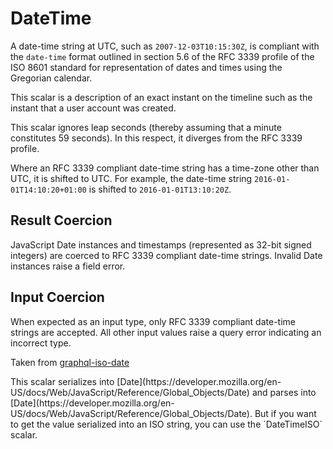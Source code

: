 
# DateTime

A date-time string at UTC, such as `2007-12-03T10:15:30Z`, is compliant with the `date-time` format outlined in section
5.6 of the RFC 3339 profile of the ISO 8601 standard for representation of dates and times using the Gregorian calendar.

This scalar is a description of an exact instant on the timeline such as the instant that a user account was created.

This scalar ignores leap seconds (thereby assuming that a minute constitutes 59 seconds). In this respect, it diverges
from the RFC 3339 profile.

Where an RFC 3339 compliant date-time string has a time-zone other than UTC, it is shifted to UTC. For example, the
date-time string `2016-01-01T14:10:20+01:00` is shifted to `2016-01-01T13:10:20Z`.

## Result Coercion

JavaScript Date instances and timestamps (represented as 32-bit signed integers) are coerced to RFC 3339 compliant
date-time strings. Invalid Date instances raise a field error.

## Input Coercion

When expected as an input type, only RFC 3339 compliant date-time strings are accepted. All other input values raise a
query error indicating an incorrect type.

<Callout>Taken from [graphql-iso-date](https://github.com/excitement-engineer/graphql-iso-date)</Callout>

<Callout>
    This scalar serializes into [Date](https://developer.mozilla.org/en-US/docs/Web/JavaScript/Reference/Global_Objects/Date) and parses into [Date](https://developer.mozilla.org/en-US/docs/Web/JavaScript/Reference/Global_Objects/Date).
    But if you want to get the value serialized into an ISO string, you can use the `DateTimeISO` scalar.
</Callout>